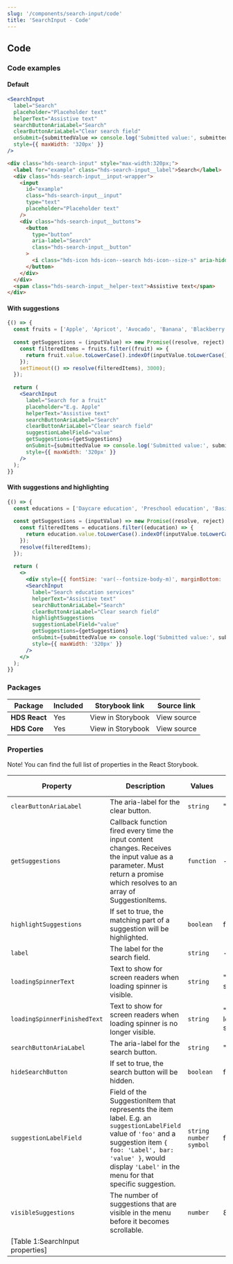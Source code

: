 ```yaml
---
slug: '/components/search-input/code'
title: 'SearchInput - Code'
---
```




## Code

### Code examples 

#### Default
<Playground>

```jsx
<SearchInput 
  label="Search" 
  placeholder="Placeholder text"
  helperText="Assistive text" 
  searchButtonAriaLabel="Search" 
  clearButtonAriaLabel="Clear search field"
  onSubmit={submittedValue => console.log('Submitted value:', submittedValue)}
  style={{ maxWidth: '320px' }}
/>
```

```html
<div class="hds-search-input" style="max-width:320px;">
  <label for="example" class="hds-search-input__label">Search</label>
  <div class="hds-search-input__input-wrapper">
    <input
      id="example"
      class="hds-search-input__input"
      type="text"
      placeholder="Placeholder text"
    />
    <div class="hds-search-input__buttons">
      <button
        type="button"
        aria-label="Search"
        class="hds-search-input__button"
      >
        <i class="hds-icon hds-icon--search hds-icon--size-s" aria-hidden="true"></i>
      </button>
    </div>
  </div>
  <span class="hds-search-input__helper-text">Assistive text</span>
</div>
```

</Playground>

#### With suggestions
<Playground>


```jsx
{() => {
  const fruits = ['Apple', 'Apricot', 'Avocado', 'Banana', 'Blackberry', 'Blueberry', 'Cherry', 'Coconut', 'Cranberry', 'Date', 'Dragonfruit', 'Fig', 'Gooseberry', 'Grape', 'Honeyberry', 'Jackfruit', 'Kiwifruit', 'Lemon', 'Lime', 'Mango', 'Melon', 'Nectarine', 'Orange', 'Papaya', 'Passionfruit', 'Peach', 'Pear', 'Pineapple', 'Raspberry', 'Satsuma', 'Start fruit', 'Strawberry', 'Tangelo', 'Tomato'].map((fruit) => ({ value: fruit }));
  
  const getSuggestions = (inputValue) => new Promise((resolve, reject) => {
    const filteredItems = fruits.filter((fruit) => {
      return fruit.value.toLowerCase().indexOf(inputValue.toLowerCase()) > -1;
    });
    setTimeout(() => resolve(filteredItems), 3000);
  });
  
  return (
    <SearchInput 
      label="Search for a fruit"
      placeholder="E.g. Apple"
      helperText="Assistive text" 
      searchButtonAriaLabel="Search" 
      clearButtonAriaLabel="Clear search field"
      suggestionLabelField="value"
      getSuggestions={getSuggestions}
      onSubmit={submittedValue => console.log('Submitted value:', submittedValue)}
      style={{ maxWidth: '320px' }}
    />
  );
}}
```

</Playground>

#### With suggestions and highlighting
<Playground>


```jsx
{() => {
  const educations = ['Daycare education', 'Preschool education', 'Basic education', 'Upper secondary education', 'Vocational education', 'Polytechnic education', 'University education', 'Adult education centre'].map((education) => ({ value: education }));
  
  const getSuggestions = (inputValue) => new Promise((resolve, reject) => {
    const filteredItems = educations.filter((education) => {
      return education.value.toLowerCase().indexOf(inputValue.toLowerCase()) > -1;
    });
    resolve(filteredItems);
  });
  
  return (
    <>
      <div style={{ fontSize: 'var(--fontsize-body-m)', marginBottom: 'var(--spacing-m)' }}>To see highlighting in action, search for "education".</div>
      <SearchInput 
        label="Search education services" 
        helperText="Assistive text" 
        searchButtonAriaLabel="Search" 
        clearButtonAriaLabel="Clear search field"
        highlightSuggestions
        suggestionLabelField="value"
        getSuggestions={getSuggestions}
        onSubmit={submittedValue => console.log('Submitted value:', submittedValue)}
        style={{ maxWidth: '320px' }}
      />
    </>
  );
}}
```

</Playground>

### Packages
| Package           | Included                      | Storybook link                                                                                                                      | Source link   |
| ----------------- | ----------------------------- | ----------------------------------------------------------------------------------------------------------------------------------- | ------------- |
| **HDS React**     | <IconCheckCircleFill /> Yes   | <ExternalLink href="/storybook/react/?path=/story/components-searchinput--default">View in Storybook</ExternalLink> | <ExternalLink href="https://github.com/City-of-Helsinki/helsinki-design-system/tree/master/packages/react/src/components/searchInput">View source</ExternalLink> |
| **HDS Core**      | <IconCheckCircleFill /> Yes   | <ExternalLink href="/storybook/core/?path=/story/components-search-input--default">View in Storybook</ExternalLink> | <ExternalLink href="https://github.com/City-of-Helsinki/helsinki-design-system/tree/master/packages/core/src/components/search-input">View source</ExternalLink>  |

### Properties
Note! You can find the full list of properties in the <ExternalLink href="/storybook/react/?path=/docs/components-searchinput--default">React Storybook.</ExternalLink>

| Property                     | Description                                                                                                                                                                                                                           | Values                     | Default value                  |
| ---------------------------- | ------------------------------------------------------------------------------------------------------------------------------------------------------------------------------------------------------------------------------------- | -------------------------- | ------------------------------ |
| `clearButtonAriaLabel`       | The aria-label for the clear button.                                                                                                                                                                                                  | `string`                   | "Clear"                        |
| `getSuggestions`             | Callback function fired every time the input content changes. Receives the input value as a parameter. Must return a promise which resolves to an array of SuggestionItems.                                                           | `function`                 | -                              |
| `highlightSuggestions`       | If set to true, the matching part of a suggestion will be highlighted.                                                                                                                                                                | `boolean`                  | false                          |
| `label`                      | The label for the search field.                                                                                                                                                                                                       | `string`                   | -                              |
| `loadingSpinnerText`         | Text to show for screen readers when loading spinner is visible.                                                                                                                                                                      | `string`                   | "Loading suggestions"          |
| `loadingSpinnerFinishedText` | Text to show for screen readers when loading spinner is no longer visible.                                                                                                                                                            | `string`                   | "Finished loading suggestions" |
| `searchButtonAriaLabel`      | The aria-label for the search button.                                                                                                                                                                                                 | `string`                   | "Search"                       |
| `hideSearchButton`           | If set to true, the search button will be hidden.                                                                                                                                                                                     | `boolean`                  | false                          |
| `suggestionLabelField`       | Field of the SuggestionItem that represents the item label. E.g. an `suggestionLabelField` value of `'foo'` and a suggestion item `{ foo: 'Label', bar: 'value' }`, would display `'Label'` in the menu for that specific suggestion. | `string` `number` `symbol` | false                          |
| `visibleSuggestions`         | The number of suggestions that are visible in the menu before it becomes scrollable.                                                                                                                                                  | `number`                   | 8                              |
[Table 1:SearchInput properties]|
